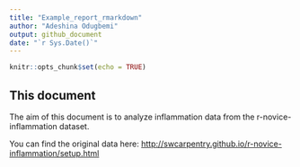 ```yaml
---
title: "Example_report_rmarkdown"
author: "Adeshina Odugbemi"
output: github_document
date: "`r Sys.Date()`"
---
```


```r
knitr::opts_chunk$set(echo = TRUE)
```

## This document

The aim of this document is to analyze inflammation data from the r-novice-inflammation dataset.

You can find the original data here: <http://swcarpentry.github.io/r-novice-inflammation/setup.html>
